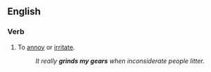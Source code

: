 ==English==

===Verb===
{{en-verb|head=[[grind]] somebody's [[gears]]|grinds somebody's gears|grinding somebody's gears|ground somebody's gears}}

# {{lb|en|idiomatic}} To [[annoy]] or [[irritate]].
#: ''It really '''grinds my gears''' when inconsiderate people litter.''